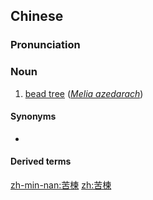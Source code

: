 ==Chinese==
{{zh-forms}}
{{wikipedia|lang=zh}}

===Pronunciation===
{{zh-pron
|m=kǔliàn
|c=fu2 lin6
|h=pfs=khú-lien
|mn=khó͘-lēng
|cat=n
}}

===Noun===
{{zh-noun}}

# [[bead tree]] (''[[Melia azedarach]]'')

====Synonyms====
* {{zh-l|栴檀}}

====Derived terms====
{{zh-der|苦楝子}}

{{zh-cat|Sapindales order plants}}

[[zh-min-nan:苦楝]]
[[zh:苦楝]]